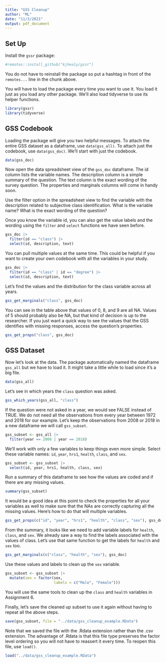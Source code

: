 ```yaml
---
title: "GSS Cleanup"
author: "ML"
date: "11/3/2021"
output: pdf_document
---
```


## Set Up

Install the `gssr` package:

```r
#remotes::install_github("kjhealy/gssr")
```

You do not have to reinstall the package so put a hashtag in front of the `remotes...` line in the chunk above.

You will have to load the package every time you want to use it. You load it just as you load any other package. We'll also load tidyverse to use its helper functions.

```r
library(gssr)
library(tidyverse)
```

## GSS Codebook

Loading the package will give you two helpful messages. To attach the entire GSS dataset as a dataframe, use `data(gss_all)`. To attach just the codebook, use `data(gss_doc)`. We'll start with just the codebook.

```r
data(gss_doc)
```

Now open the data spreadsheet view of the `gss_doc` dataframe. The id column lists the variable names. The  description column is a simple summary of the question. The text column is the exact wording of the survey question. The properties and marginals columns will come in handy soon. 

Use the filter option in the spreadsheet view to find the variable with the description related to subjective class identification. What is the variable name? What is the exact wording of the question?

Once you know the variable id, you can also get the value labels and the wording using the `filter` and `select` functions we have seen before.

```r
gss_doc |>  
  filter(id == "class") |> 
  select(id, description, text)
```

You can pull multiple values at the same time. This could be helpful if you want to create your own codebook with all the variables in your study.

```r
gss_doc |>  
  filter(id == "class" | id == "degree") |> 
  select(id, description, text)
```

Let's find the values and the distribution for the class variable across all years.

```r
gss_get_marginals("class", gss_doc)
```

You can see in the table above that values of 0, 8, and 9 are all NA. Values of 5 should probably also be NA, but that kind of decision is up to the researcher. If you just want a quick way to see the values that the GSS identifies with missing responses, access the question's properties.

```r
gss_get_props("class", gss_doc)
```

## GSS Dataset

Now let's look at the data. The package automatically named the dataframe `gss_all` but we have to load it. It might take a little while to load since it's a big file.

```r
data(gss_all)
```

Let's see in which years the `class` question was asked.

```r
gss_which_years(gss_all, "class")
```

If the question were not asked in a year, we would see FALSE instead of TRUE. We do not need all the observations from every year between 1972 and 2018 for our example. Let's keep the observations from 2008 or 2018 in a new dataframe we will call `gss_subset`.

```r
gss_subset <- gss_all |> 
  filter(year == 2008 | year == 2018)
```

We'll work with only a few variables to keep things even more simple. Select these variable names: `id`, `year`, `hrs1`, `health`, `class`, and `sex`.

```r
gss_subset <- gss_subset |> 
  select(id, year, hrs1, health, class, sex)
```

Run a summary of this dataframe to see how the values are coded and if there are any missing values.

```r
summary(gss_subset)
```

It would be a good idea at this point to check the properties for all your variables as well to make sure that the NAs are correctly capturing all the missing values. Here's how to do that will multiple variables.

```r
gss_get_props(c("id", "year", "hrs1", "health", "class", "sex"), gss_doc)
```

From the summary, it looks like we need to add variable labels for `health`, `class`, and `sex`. We already saw a way to find the labels associated with the values of class. Let's use that same function to get the labels for `health` and `sex` too.

```r
gss_get_marginals(c("class", "health", "sex"), gss_doc)
```

Use these values and labels to clean up the `sex` variable.

```r
gss_subset <- gss_subset |> 
  mutate(sex = factor(sex,
                      labels = c("Male", "Female")))
```

You will use the same tools to clean up the `class` and `health` variables in Assignment 6.

Finally, let's save the cleaned up subset to use it again without having to repeat all the above steps.

```r
save(gss_subset, file = "../data/gss_cleanup_example.RData")
```

Note that we saved the file with the .Rdata extension rather than the .csv extension. The advantage of .Rdata is that this file type preserves the factor level ordering so you will not have to reassert it every time. To reopen this file, use `load()`.

```r
load("../data/gss_cleanup_example.RData")
```

